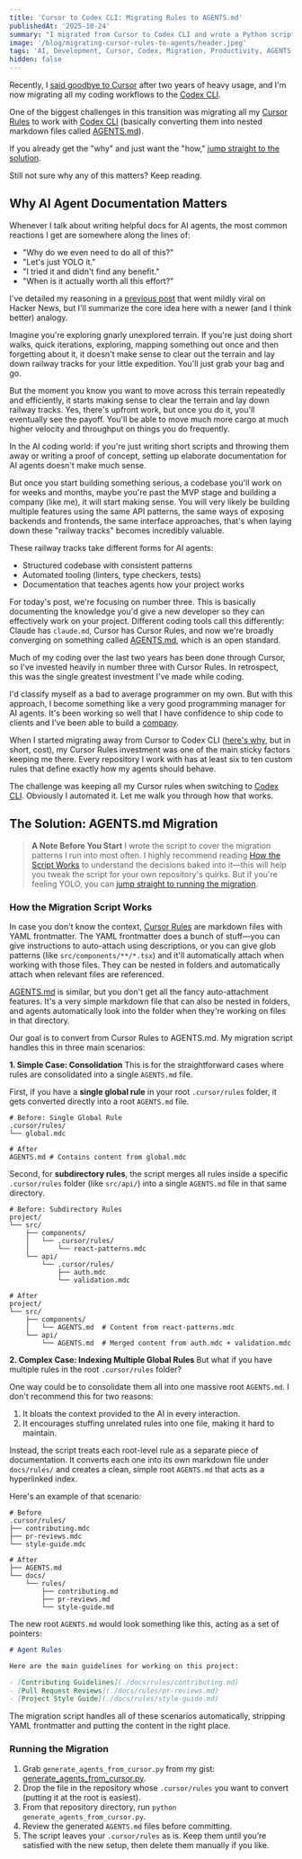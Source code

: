 ```yaml
---
title: 'Cursor to Codex CLI: Migrating Rules to AGENTS.md'
publishedAt: '2025-10-24'
summary: "I migrated from Cursor to Codex CLI and wrote a Python script to bring my custom Cursor Rules with me. This post has the script, how it works, and why it's a critical step."
image: '/blog/migrating-cursor-rules-to-agents/header.jpeg'
tags: 'AI, Development, Cursor, Codex, Migration, Productivity, AGENTS'
hidden: false
---
```


Recently, I [said goodbye to Cursor](/blog/goodbye-cursor) after two years of heavy usage, and I'm now migrating all my coding workflows to the [Codex CLI](https://github.com/openai/codex).

One of the biggest challenges in this transition was migrating all my [Cursor Rules](https://cursor.com/docs/context/rules) to work with [Codex CLI](https://github.com/openai/codex) (basically converting them into nested markdown files called [AGENTS.md](https://agents.md)).

If you already get the "why" and just want the "how," [jump straight to the solution](#the-solution-agentsmd-migration).

Still not sure why any of this matters? Keep reading.

## Why AI Agent Documentation Matters

Whenever I talk about writing helpful docs for AI agents, the most common reactions I get are somewhere along the lines of:

- "Why do we even need to do all of this?"
- "Let's just YOLO it."
- "I tried it and didn't find any benefit."
- "When is it actually worth all this effort?"

I've detailed my reasoning in a [previous post](/blog/writing-cursor-rules-with-a-cursor-rule) that went mildly viral on Hacker News, but I'll summarize the core idea here with a newer (and I think better) analogy.

Imagine you're exploring gnarly unexplored terrain. If you're just doing short walks, quick iterations, exploring, mapping something out once and then forgetting about it, it doesn't make sense to clear out the terrain and lay down railway tracks for your little expedition. You'll just grab your bag and go.

But the moment you know you want to move across this terrain repeatedly and efficiently, it starts making sense to clear the terrain and lay down railway tracks. Yes, there's upfront work, but once you do it, you'll eventually see the payoff. You'll be able to move much more cargo at much higher velocity and throughput on things you do frequently.

In the AI coding world: if you're just writing short scripts and throwing them away or writing a proof of concept, setting up elaborate documentation for AI agents doesn't make much sense.

But once you start building something serious, a codebase you'll work on for weeks and months, maybe you're past the MVP stage and building a company (like me), it will start making sense. You will very likely be building multiple features using the same API patterns, the same ways of exposing backends and frontends, the same interface approaches, that's when laying down these "railway tracks" becomes incredibly valuable.

These railway tracks take different forms for AI agents:

- Structured codebase with consistent patterns
- Automated tooling (linters, type checkers, tests)
- Documentation that teaches agents how your project works

For today's post, we're focusing on number three. This is basically documenting the knowledge you'd give a new developer so they can effectively work on your project. Different coding tools call this differently: Claude has `claude.md`, Cursor has Cursor Rules, and now we're broadly converging on something called [AGENTS.md](https://agents.md), which is an open standard.

Much of my coding over the last two years has been done through Cursor, so I've invested heavily in number three with Cursor Rules. In retrospect, this was the single greatest investment I've made while coding.

I'd classify myself as a bad to average programmer on my own. But with this approach, I become something like a very good programming manager for AI agents. It's been working so well that I have confidence to ship code to clients and I've been able to build a [company](https://aipodcast.ing).

When I started migrating away from Cursor to Codex CLI ([here's why](/blog/goodbye-cursor), but in short, cost), my Cursor Rules investment was one of the main sticky factors keeping me there. Every repository I work with has at least six to ten custom rules that define exactly how my agents should behave.

The challenge was keeping all my Cursor rules when switching to [Codex CLI](https://github.com/openai/codex). Obviously I automated it. Let me walk you through how that works.

## The Solution: AGENTS.md Migration

> **A Note Before You Start**
> I wrote the script to cover the migration patterns I run into most often. I highly recommend reading [How the Script Works](#how-the-migration-script-works) to understand the decisions baked into it—this will help you tweak the script for your own repository's quirks. But if you're feeling YOLO, you can [jump straight to running the migration](#how-to-run-the-migration).

### How the Migration Script Works

In case you don't know the context, [Cursor Rules](https://cursor.com/docs/context/rules) are markdown files with YAML frontmatter. The YAML frontmatter does a bunch of stuff—you can give instructions to auto-attach using descriptions, or you can give glob patterns (like `src/components/**/*.tsx`) and it'll automatically attach when working with those files. They can be nested in folders and automatically attach when relevant files are referenced.

[AGENTS.md](https://cursor.com/docs/context/rules#agentsmd) is similar, but you don't get all the fancy auto-attachment features. It's a very simple markdown file that can also be nested in folders, and agents automatically look into the folder when they're working on files in that directory.

Our goal is to convert from Cursor Rules to AGENTS.md. My migration script handles this in three main scenarios:

**1. Simple Case: Consolidation**
This is for the straightforward cases where rules are consolidated into a single `AGENTS.md` file.

First, if you have a **single global rule** in your root `.cursor/rules` folder, it gets converted directly into a root `AGENTS.md` file.

```
# Before: Single Global Rule
.cursor/rules/
└── global.mdc

# After
AGENTS.md # Contains content from global.mdc
```

Second, for **subdirectory rules**, the script merges all rules inside a specific `.cursor/rules` folder (like `src/api/`) into a single `AGENTS.md` file in that same directory.

```
# Before: Subdirectory Rules
project/
└── src/
    ├── components/
    │   └── .cursor/rules/
    │       └── react-patterns.mdc
    └── api/
        └── .cursor/rules/
            ├── auth.mdc
            └── validation.mdc

# After
project/
└── src/
    ├── components/
    │   └── AGENTS.md  # Content from react-patterns.mdc
    └── api/
        └── AGENTS.md  # Merged content from auth.mdc + validation.mdc
```

**2. Complex Case: Indexing Multiple Global Rules**
But what if you have multiple rules in the root `.cursor/rules` folder?

One way could be to consolidate them all into one massive root `AGENTS.md`. I don't recommend this for two reasons:
1.  It bloats the context provided to the AI in every interaction.
2.  It encourages stuffing unrelated rules into one file, making it hard to maintain.

Instead, the script treats each root-level rule as a separate piece of documentation. It converts each one into its own markdown file under `docs/rules/` and creates a clean, simple root `AGENTS.md` that acts as a hyperlinked index.

Here's an example of that scenario:

```
# Before
.cursor/rules/
├── contributing.mdc
├── pr-reviews.mdc
└── style-guide.mdc

# After
├── AGENTS.md
└── docs/
    └── rules/
        ├── contributing.md
        ├── pr-reviews.md
        └── style-guide.md
```

The new root `AGENTS.md` would look something like this, acting as a set of pointers:

```markdown
# Agent Rules

Here are the main guidelines for working on this project:

- [Contributing Guidelines](./docs/rules/contributing.md)
- [Pull Request Reviews](./docs/rules/pr-reviews.md)
- [Project Style Guide](./docs/rules/style-guide.md)
```

The migration script handles all of these scenarios automatically, stripping YAML frontmatter and putting the content in the right place.

### Running the Migration

1. Grab `generate_agents_from_cursor.py` from my gist: [generate_agents_from_cursor.py](https://gist.github.com/AdithyanI/30d4bae243db86dfe44ce9e2c6d018e6).
2. Drop the file in the repository whose `.cursor/rules` you want to convert (putting it at the root is easiest).
3. From that repository directory, run `python generate_agents_from_cursor.py`.
4. Review the generated `AGENTS.md` files before committing.
5. The script leaves your `.cursor/rules` as is. Keep them until you’re satisfied with the new setup, then delete them manually if you like.
